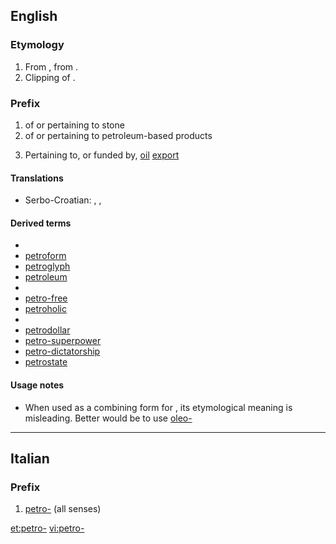 ==English==

===Etymology===
# From {{etyl|la}} {{term|petra|lang=la||stone, rock}}, from {{etyl|grc}} {{term|sc=polytonic|πέτρα|tr=pétra|lang=grc||stone, rock}}.
# Clipping of {{term|petroleum}}.

===Prefix===
{{en-prefix}}

# of or pertaining to stone
# of or pertaining to petroleum-based products
# {{neologism}} Pertaining to, or funded by, [[oil]] [[export]]

====Translations====
{{trans-top|of or pertaining to stone}}
* Serbo-Croatian: {{t-|sh|petr-}}, {{t-|sh|petri-}}, {{t-|sh|petro-}}
{{trans-mid}}
{{trans-bottom}}

====Derived terms====
* {{sense|of stone}}
* [[petroform]]
* [[petroglyph]]
* [[petroleum]]
* {{sense|of petroleum-based products}}
* [[petro-free]]
* [[petroholic]]
* {{sense|of, or funded by, oil export}}
* [[petrodollar]]
* [[petro-superpower]]
* [[petro-dictatorship]]
* [[petrostate]]

====Usage notes====
* When used as a combining form for {{term|petroleum}}, its etymological meaning is misleading.  Better would be to use [[oleo-]] {{context|for products associated with oil}}

----

==Italian==

===Prefix===
{{head|it|prefix}}

# [[#English|petro-]] (all senses)

[[et:petro-]]
[[vi:petro-]]
